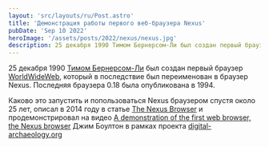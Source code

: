 ```yaml
---
layout: 'src/layouts/ru/Post.astro'
title: 'Демонстрация работы первого веб-браузера Nexus'
pubDate: 'Sep 10 2022'
heroImage: '/assets/posts/2022/nexus/nexus.jpg'
description: 25 декабря 1990 Тимом Бернерсом-Ли был создан первый браузер WorldWideWeb, который в последствие был переименован в браузер Nexus. Последняя браузера 0.18 была опубликована в 1994.
---
```



25 декабря 1990 [Тимом Бернерсом-Ли](https://ru.wikipedia.org/wiki/%D0%91%D0%B5%D1%80%D0%BD%D0%B5%D1%80%D1%81-%D0%9B%D0%B8,_%D0%A2%D0%B8%D0%BC) был создан первый браузер [WorldWideWeb](https://en.wikipedia.org/wiki/WorldWideWeb), который в последствие был переименован в браузер Nexus. Последняя браузера 0.18 была опубликована в 1994.

Каково это запустить и попользоваться Nexus браузером спустя около 25 лет, описал в 2014 году в статье [The Nexus Browser](https://digital-archaeology.org/the-nexus-browser/) и продемонстрировал на видео [A demonstration of the first web browser, the Nexus browser](https://www.youtube.com/watch?v=3c3Rt6QbHDw) Джим Боултон в рамках проекта [digital-archaeology.org](https://digital-archaeology.org/)

<Youtube code="3c3Rt6QbHDw" />
